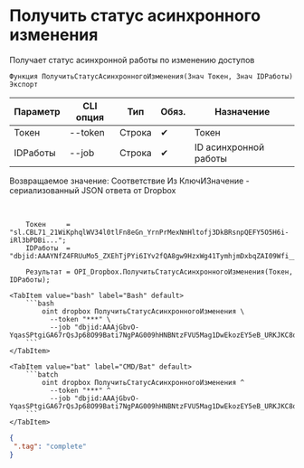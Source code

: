 ﻿---
sidebar_position: 5
---


# Получить статус асинхронного изменения
 Получает статус асинхронной работы по изменению доступов



`Функция ПолучитьСтатусАсинхронногоИзменения(Знач Токен, Знач IDРаботы) Экспорт`

  | Параметр | CLI опция | Тип | Обяз. | Назначение |
  |-|-|-|-|-|
  | Токен | --token | Строка | &#x2714; | Токен |
  | IDРаботы | --job | Строка | &#x2714; | ID асинхронной работы |

  
  Возвращаемое значение:   Соответствие Из КлючИЗначение - сериализованный JSON ответа от Dropbox

<br/>




```bsl title="Пример использования для 1С:Предприятие/OneScript"
    Токен     = "sl.CBL71_21WiKphqlWV34l0tlFn8eGn_YrnPrMexNmHltofj3DkBRsnpQEFY5O5H6i-iRl3bPDBi...";
    IDРаботы  = "dbjid:AAAYNfZ4FRUuMo5_ZXEhTjPYi6IYv2fQA8gw9HzxWg41TymhjmDxbqZAI09Wfi__WolMZJhulDTkNbYpe4wcI37z";

    Результат = OPI_Dropbox.ПолучитьСтатусАсинхронногоИзменения(Токен, IDРаботы);
```
    

 <Tabs>
  
    <TabItem value="bash" label="Bash" default>
        ```bash
            oint dropbox ПолучитьСтатусАсинхронногоИзменения \
              --token "***" \
              --job "dbjid:AAAjGbvO-YqasSPtgiGA67rQsJp68O99Bati7NgPAG009hHNBNtzFVU5Mag1DwEkozEY5eB_URKJKC8dzOTlt6D7"
        ```
    </TabItem>
  
    <TabItem value="bat" label="CMD/Bat" default>
        ```batch
            oint dropbox ПолучитьСтатусАсинхронногоИзменения ^
              --token "***" ^
              --job "dbjid:AAAjGbvO-YqasSPtgiGA67rQsJp68O99Bati7NgPAG009hHNBNtzFVU5Mag1DwEkozEY5eB_URKJKC8dzOTlt6D7"
        ```
    </TabItem>
</Tabs>


```json title="Результат"
{
 ".tag": "complete"
}
```
